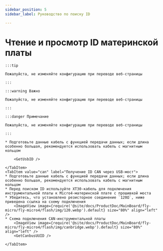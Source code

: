 ```yaml
---
sidebar_position: 5
sidebar_label: Руководство по поиску ID

---
```










# Чтение и просмотр ID материнской платы

    :::tip

    Пожалуйста, не изменяйте конфигурацию при переводе веб-страницы

    :::

    :::warning Важно

    Пожалуйста, не изменяйте конфигурацию при переводе веб-страницы

    :::

    :::danger Примечание

    Пожалуйста, не изменяйте конфигурацию при переводе веб-страницы

    :::

<Tabs>
    <TabItem value="usb" label="Получение USB ID" default>
        
    * Подготовьте данные кабель с функцией передачи данных; если длина особенно большая, рекомендуется использовать кабель с магнитным кольцом
    
        <GetUsbID />
        
    </TabItem>
    <TabItem value="can" label="Получение ID CAN через USB-мост">
    * Подготовьте данные кабель с функцией передачи данных; если длина особенно большая, рекомендуется использовать кабель с магнитным кольцом
    * Перед поиском ID используйте XT30-кабель для подключения инструментальной платы к Micro4-материнской плате с прошивкой моста
    * Убедитесь, что установлено резисторное соединение `120Ω`, ниже приведена ссылка на схему подключения
        <ImageView image={require('@site/docs/ProductDoc/MainBoard/fly-micro/fly-micro4/flash/img/120.webp').default} size="80%" align="left" />
    * Схема подключения CAN-инструментальной платы
        <ImageView image={require('@site/docs/ProductDoc/MainBoard/fly-micro/fly-micro4/flash/img/canbridge.webp').default} size="80%" align="left" />   
        <GetCanbusUUID />

    </TabItem>
</Tabs>
